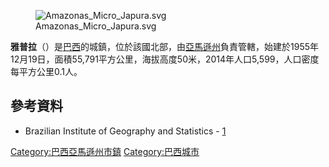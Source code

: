 {{coord|01|49|34|S|66|35|56|W|scale:30000|display=title}}

[[Image:Amazonas_Micro_Japura.svg|thumb]]

'''雅普拉'''（{{lang-pt|Japurá}}）是[[巴西|巴西]]的城鎮，位於該國北部，由[[亞馬遜州_(巴西)|亞馬遜州]]負責管轄，始建於1955年12月19日，面積55,791平方公里，海拔高度50米，2014年人口5,599，人口密度每平方公里0.1人。

==參考資料==
*Brazilian Institute of Geography and Statistics - [http://www.ibge.gov.br/cidadesat/default.php] {{Wayback|url=http://www.ibge.gov.br/cidadesat/default.php |date=20080611095922 }}

{{Brazil-geo-stub}}
{{巴西亞馬遜州市鎮}}

[[Category:巴西亞馬遜州市鎮|Category:巴西亞馬遜州市鎮]]
[[Category:巴西城市|Category:巴西城市]]